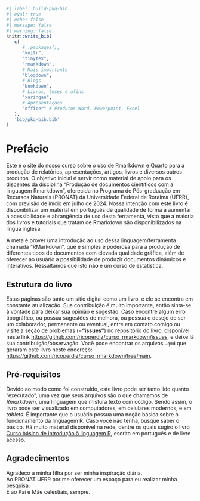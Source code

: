
```r
#| label: build-pkg-bib
#| eval: true
#| echo: false
#| message: false
#| warning: false
knitr::write_bib(
   c(
      # .packages(),
      "knitr",
      "tinytex",
      "rmarkdown",
      # Mais importante
      "blogdown",
      # Blogs
      "bookdown",
      # Livros, teses e afins
      "xaringan",
      # Apresentações
      "officer" # Produtos Word, Powerpoint, Excel
   ),
   'bib/pkg-bib.bib'
)
```

# Prefácio {.unnumbered}

Este é o site do nosso curso sobre o uso de Rmarkdown e Quarto para a produção de relatórios, apresentações, artigos, livros e diversos outros produtos. 
O objetivo inicial é servir como material de apoio para os discentes da disciplina "Produção de documentos científicos com a linguagem Rmarkdown", oferecida no Programa de Pós-graduação em Recursos Naturais (PRONAT) da Universidade Federal de Roraima (UFRR), com previsão de início em julho de 2024.
Nossa intenção com este livro é disponibilizar um material em português de qualidade de forma a aumentar a acessibilidade e abrangência de uso desta ferramenta, visto que a maioria dos livros e tutoriais que tratam de Rmarkdown são disponibilizados na língua inglesa.  

A meta é prover uma introdução ao uso dessa linguagem/ferramenta chamada "RMarkdown", que é simples e poderosa para a produção de diferentes tipos de documentos com elevada qualidade gráfica, além de oferecer ao usuário a possibilidade de produzir documentos dinâmicos e interativos.
Ressaltamos que isto **não** é um curso de estatística.  

## Estrutura do livro {.unnumbered}

::: {.callout-warning}
Estas páginas são tanto um sítio digital como um livro, e ele se encontra em constante atualização.
Sua contribuição é muito importante, então sinta-se à vontade para deixar sua opinião e sugestão.
Caso encontre algum erro tipográfico, ou possua sugestões de melhora, ou possua o desejo de ser um colaborador, permanente ou eventual, entre em contato comigo ou visite a seção de problemas (=**"issues"**) no repositório do livro, disponível neste link <https://github.com/ricoperdiz/curso_rmarkdown/issues>, e deixe lá sua contribuição/observação.
Você pode encontrar os arquivos `.qmd` que geraram este livro neste endereço:
<https://github.com/ricoperdiz/curso_rmarkdown/tree/main>.
:::

## Pré-requisitos {.unnumbered}

Devido ao modo como foi construído, este livro pode ser tanto lido quanto "executado", uma vez que seus arquivos são o que chamamos de *Rmarkdown*, uma linguagem que mistura texto com código.
Sendo assim, o livro pode ser visualizado em computadores, em celulares modernos, e em *tablets*.
É importante que o usuário possua uma noção básica sobre o funcionamento da linguagem R.
Caso você não tenha, busque saber o básico.
Há muito material disponível na rede, dentre os quais sugiro o livro [Curso básico de introdução à linguagem R](https://intror.netlify.app), escrito em português e de livre acesso.  

## Agradecimentos {.unnumbered}

Agradeço à minha filha por ser minha inspiração diária.  
Ao PRONAT UFRR por me oferecer um espaço para eu realizar minha pesquisa.  
E ao Pai e Mãe celestiais, sempre.  


